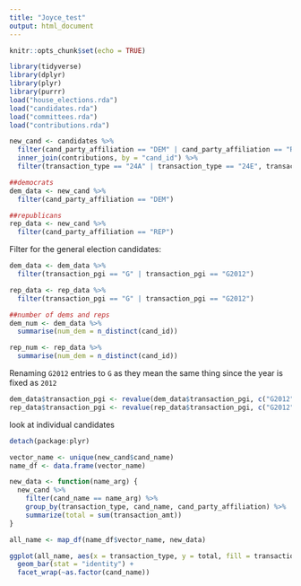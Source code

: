 ```yaml
---
title: "Joyce_test"
output: html_document
---
```


```r
knitr::opts_chunk$set(echo = TRUE)
```

```r
library(tidyverse)
library(dplyr)
library(plyr)
library(purrr)
load("house_elections.rda")
load("candidates.rda")
load("committees.rda")
load("contributions.rda")
```


```r
new_cand <- candidates %>%
  filter(cand_party_affiliation == "DEM" | cand_party_affiliation == "REP", cand_election_yr == "2012", cand_office_state == "MA") %>%
  inner_join(contributions, by = "cand_id") %>%
  filter(transaction_type == "24A" | transaction_type == "24E", transaction_pgi == "G" | transaction_pgi == "G2012")
```

```r
##democrats
dem_data <- new_cand %>%
  filter(cand_party_affiliation == "DEM")

##republicans
rep_data <- new_cand %>%
  filter(cand_party_affiliation == "REP")
```

Filter for the general election candidates:

```r
dem_data <- dem_data %>%
  filter(transaction_pgi == "G" | transaction_pgi == "G2012")

rep_data <- rep_data %>%
  filter(transaction_pgi == "G" | transaction_pgi == "G2012")

##number of dems and reps
dem_num <- dem_data %>%
  summarise(num_dem = n_distinct(cand_id))

rep_num <- rep_data %>%
  summarise(num_dem = n_distinct(cand_id))
```

Renaming `G2012` entries to `G` as they mean the same thing since the year is fixed as `2012`

```r
dem_data$transaction_pgi <- revalue(dem_data$transaction_pgi, c("G2012" = "G"))
rep_data$transaction_pgi <- revalue(rep_data$transaction_pgi, c("G2012" = "G"))
```

look at individual candidates
```r
detach(package:plyr)

vector_name <- unique(new_cand$cand_name)
name_df <- data.frame(vector_name)

new_data <- function(name_arg) {
  new_cand %>%
    filter(cand_name == name_arg) %>%
    group_by(transaction_type, cand_name, cand_party_affiliation) %>%
    summarize(total = sum(transaction_amt))
}

all_name <- map_df(name_df$vector_name, new_data)

ggplot(all_name, aes(x = transaction_type, y = total, fill = transaction_type)) +
  geom_bar(stat = "identity") +
  facet_wrap(~as.factor(cand_name))

```

